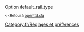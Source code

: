 {{fr/Amorce}}
Option default_rail_type

<small><<Retour à [[Main/fr/Openttd.cfg|openttd.cfg]]</small>
[[Category:fr/Réglages et préférences]]
